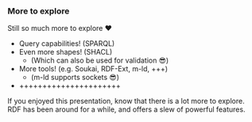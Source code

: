 ### More to explore

Still so much more to explore &#10084;

- Query capabilities! (SPARQL)
- Even more shapes! (SHACL)
  - (Which can also be used for validation 😎)
- More tools! (e.g. Soukai, RDF-Ext, m-ld, +++)
  - (m-ld supports sockets 😎)
- ++++++++++++++++++++++

<aside className="notes">
    If you enjoyed this presentation, know that there is a lot more to explore. RDF has been around for a while, and
    offers a slew of powerful features.
</aside>
